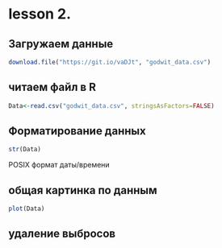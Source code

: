 # lesson 2.
## Загружаем данные
```r
download.file("https://git.io/vaDJt", "godwit_data.csv")
```
## читаем файл в R
```r
Data<-read.csv("godwit_data.csv", stringsAsFactors=FALSE)
```
## Форматирование данных
```r
str(Data)
```
POSIX формат даты/времени

## общая картинка по данным
```r
plot(Data)
```

## удаление выбросов

